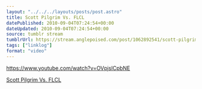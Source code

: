 ```yaml
---
layout: "../../../layouts/posts/post.astro"
title: Scott Pilgrim Vs. FLCL
datePublished: 2010-09-04T07:24:54+00:00
dateUpdated: 2010-09-04T07:24:54+00:00
source: tumblr stream
tumblrUrl: https://stream.anglepoised.com/post/1062892541/scott-pilgrim-vs-flcl
tags: ["linklog"]
format: "video"
---
```


https://www.youtube.com/watch?v=OVpjslCpbNE

[Scott Pilgrim Vs. FLCL][1]

[1]: https://www.youtube.com/watch?v=OVpjslCpbNE
